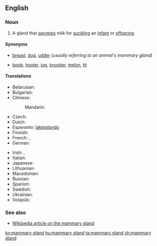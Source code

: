 ==English==
{{wikipedia}}

===Noun===
{{en-noun|head=[[mammary]] [[gland]]}}

# {{context|anatomy}} A gland that [[secrete]]s milk for [[suckle|suckling]] an [[infant]] or [[offspring]].

====Synonyms====
* {{sense|standard}} [[breast]], [[dug]], [[udder]] (''usually referring to an animal's mammary gland'')
* {{sense|somewhat taboo slang, usually used of a woman's mammary gland}} [[boob]], [[hooter]], [[jug]], [[knocker]], [[melon]], [[tit]]<!--add more if you can think of any-->

====Translations====
{{trans-top|milk-secreting gland}}
* Belarusian: {{t-|be|малочная жалеза|f|tr=malóčnaja žalezá|sc=Cyrl}}
* Bulgarian: {{t-|bg|млечна жлеза|f|tr=mléčna žlezá|sc=Cyrl}}
* Chinese:
*: Mandarin: {{t|cmn|乳腺|tr=rǔxiàn|sc=Hani}}
* Czech: {{t-|cs|mléčná žláza|f}}
* Dutch: {{t-|nl|melkklier|f}}
* Esperanto: [[laktoglando]]
* Finnish: {{t+|fi|maitorauhanen}}
* French: {{t-|fr|glande mammaire|f}}, {{t+|fr|mamelle|f}}
* German: {{t+|de|Milchdrüse|f}}
{{trans-mid}}
* Irish: {{t-|ga|faireog bhainne|f}}, {{t-|ga|faireog mhamach|f}}
* Italian: {{t-|it|ghiandola mammaria|f}}
* Japanese: {{t-|ja|乳腺|tr=にゅうせん, nyūsen|sc=Jpan}}
* Lithuanian: {{t-|lt|pieno liauka|f}}
* Macedonian: {{t-|mk|млечна жлезда|f|tr=mléčna žlézda}}
* Russian: {{t+|ru|молочная железа|f|tr=molóčnaja železá|sc=Cyrl}}
* Spanish: {{t-|es|glándula mamaria|f}}
* Swedish: {{t+|sv|mjölkkörtel|c}}
* Ukrainian: {{t-|uk|молочна залоза|f|tr=molóčna zalozá|sc=Cyrl}}
* Volapük: {{t+|vo|dög}}
{{trans-bottom}}

===See also===
* [[w:mammary gland|Wikipedia article on the mammary gland]]

[[kn:mammary gland]]
[[hu:mammary gland]]
[[ta:mammary gland]]
[[zh:mammary gland]]